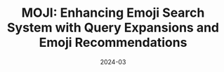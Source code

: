 ---
title: "MOJI: Enhancing Emoji Search System with Query Expansions and Emoji Recommendations"
authors: [Yoo Jin Hong, Hye Soo Park, Eunki Joung, Jihyeong Hong]
venue: CHI 2024 Late-Breaking Work (Poster)
date: 2024-03
isFullPaper: false
img: /pubs/pub_moji.png
pdfLink: /data/moji.pdf
doiLink: https://doi.org/10.1145/3613905.3650838 
vidLink: https://youtu.be/xP8CFeF3ZDc?si=T6QIcVycuUl3Kf-p
---